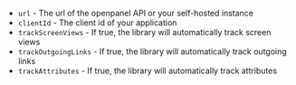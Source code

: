 - `url` - The url of the openpanel API or your self-hosted instance
- `clientId` - The client id of your application
- `trackScreenViews` - If true, the library will automatically track screen views
- `trackOutgoingLinks` - If true, the library will automatically track outgoing links
- `trackAttributes` - If true, the library will automatically track attributes
